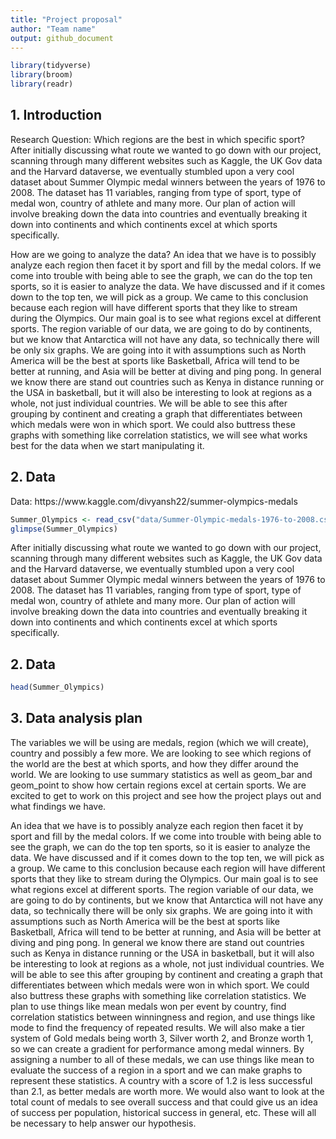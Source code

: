 ```yaml
---
title: "Project proposal"
author: "Team name"
output: github_document
---
```


```r
library(tidyverse)
library(broom)
library(readr)
```

## 1. Introduction

Research Question: Which regions are the best in which specific sport?
After initially discussing what route we wanted to go down with our project, scanning through many different websites such as Kaggle, the UK Gov data and the Harvard dataverse, we eventually stumbled upon a very cool dataset about Summer Olympic medal winners between the years of 1976 to 2008. The dataset has 11 variables, ranging from type of sport, type of medal won, country of athlete and many more. Our plan of action will involve breaking down the data into countries and eventually breaking it down into continents and which continents excel at which sports specifically.

How are we going to analyze the data? 
An idea that we have is to possibly analyze each region then facet it by sport and fill by the medal colors. If we come into trouble with being able to see the graph, we can do the top ten sports, so it is easier to analyze the data. We have discussed and if it comes down to the top ten, we will pick as a group. We came to this conclusion because each region will have different sports that they like to stream during the Olympics.  Our main goal is to see what regions excel at different sports. The region variable of our data, we are going to do by continents, but we know that Antarctica will not have any data, so technically there will be only six graphs. 
	We are going into it with assumptions such as North America will be the best at sports like Basketball, Africa will tend to be better at running, and Asia will be better at diving and ping pong. In general we know there are stand out countries such as Kenya in distance running or the USA in basketball, but it will also be interesting to look at regions as a whole, not just individual countries. We will be able to see this after grouping by continent and creating a graph that differentiates between which medals were won in which sport. We could also buttress these graphs with something like correlation statistics, we will see what works best for the data when we start manipulating it.



## 2. Data
Data: https://www.kaggle.com/divyansh22/summer-olympics-medals
```r
Summer_Olympics <- read_csv("data/Summer-Olympic-medals-1976-to-2008.csv")
glimpse(Summer_Olympics)
```

After initially discussing what route we wanted to go down with our project, scanning through many different websites such as Kaggle, the UK Gov data and the Harvard dataverse, we eventually stumbled upon a very cool dataset about Summer Olympic medal winners between the years of 1976 to 2008. The dataset has 11 variables, ranging from type of sport, type of medal won, country of athlete and many more. Our plan of action will involve breaking down the data into countries and eventually breaking it down into continents and which continents excel at which sports specifically.

## 2. Data
```r
head(Summer_Olympics)
```
## 3. Data analysis plan
The variables we will be using are medals, region (which we will create), country and possibly a few more. We are looking to see which regions of the world are the best at which sports, and how they differ around the world. We are looking to use summary statistics as well as geom_bar and geom_point to show how certain regions excel at certain sports. We are excited to get to work on this project and see how the project plays out and what findings we have.

An idea that we have is to possibly analyze each region then facet it by sport and fill by the medal colors. If we come into trouble with being able to see the graph, we can do the top ten sports, so it is easier to analyze the data. We have discussed and if it comes down to the top ten, we will pick as a group. We came to this conclusion because each region will have different sports that they like to stream during the Olympics.  Our main goal is to see what regions excel at different sports. The region variable of our data, we are going to do by continents, but we know that Antarctica will not have any data, so technically there will be only six graphs. 
	We are going into it with assumptions such as North America will be the best at sports like Basketball, Africa will tend to be better at running, and Asia will be better at diving and ping pong. In general we know there are stand out countries such as Kenya in distance running or the USA in basketball, but it will also be interesting to look at regions as a whole, not just individual countries. We will be able to see this after grouping by continent and creating a graph that differentiates between which medals were won in which sport. We could also buttress these graphs with something like correlation statistics. We plan to use things like mean medals won per event by country, find correlation statistics between winningness and region, and use things like mode to find the frequency of repeated results. We will also make a tier system of Gold medals being worth 3, Silver worth 2, and Bronze worth 1, so we can create a gradient for performance among medal winners. By assigning a number to all of these medals, we can use things like mean to evaluate the success of a region in a sport and we can make graphs to represent these statistics. A country with a score of 1.2 is less successful than 2.1, as better medals are worth more. We would also want to look at the total count of medals to see overall success and that could give us an idea of success per population, historical success in general, etc. These will all be necessary to help answer our hypothesis. 